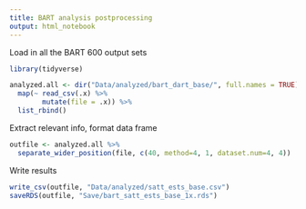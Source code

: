 ```yaml
---
title: BART analysis postprocessing
output: html_notebook
---
```


Load in all the BART 600 output sets

```r
library(tidyverse)

analyzed.all <- dir("Data/analyzed/bart_dart_base/", full.names = TRUE) %>% 
  map(~ read_csv(.x) %>% 
        mutate(file = .x)) %>% 
  list_rbind()
```

Extract relevant info, format data frame

```r
outfile <- analyzed.all %>%
  separate_wider_position(file, c(40, method=4, 1, dataset.num=4, 4))
```

Write results

```r
write_csv(outfile, "Data/analyzed/satt_ests_base.csv")
saveRDS(outfile, "Save/bart_satt_ests_base_1x.rds")
```


